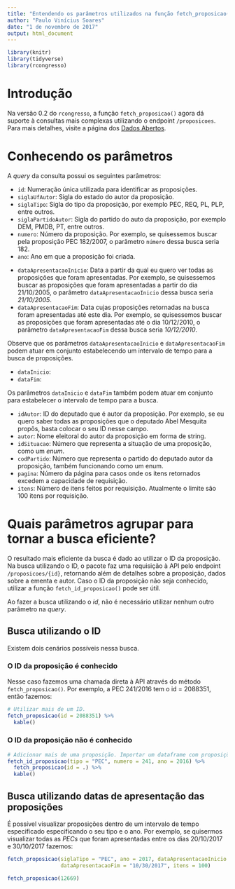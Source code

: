 ```yaml
---
title: "Entendendo os parâmetros utilizados na função fetch_proposicao()"
author: "Paulo Vinícius Soares"
date: "1 de novembro de 2017"
output: html_document
---
```


```r
library(knitr)
library(tidyverse)
library(rcongresso)
```

# Introdução

Na versão 0.2 do `rcongresso`, a função `fetch_proposicao()` agora dá suporte à consultas mais complexas utilizando o endpoint `/proposicoes`. Para mais detalhes, visite a página dos [Dados Abertos](https://dadosabertos.camara.leg.br/swagger/api.html).

# Conhecendo os parâmetros

A _query_ da consulta possui os seguintes parâmetros:

- `id`: Numeração única utilizada para identificar as proposições.
- `siglaUfAutor`: Sigla do estado do autor da proposição.
- `siglaTipo`: Sigla do tipo da proposição, por exemplo PEC, REQ, PL, PLP, entre outros.
- `siglaPartidoAutor`: Sigla do partido do auto da proposição, por exemplo DEM, PMDB, PT, entre outros.
- `numero`: Número da proposição. Por exemplo, se quisessemos buscar pela proposição PEC 182/2007, o parâmetro `número` dessa busca seria 182.
- `ano`: Ano em que a proposição foi criada.

<!--
Aparentemente a formatação da data está incorreta! O formato é, na verdade, mm/dd/yyyy. Apesar disso, eles não atuam em conjunto (aparentemente).
-->
- `dataApresentacaoInicio`: Data a partir da qual eu quero ver todas as proposições que foram apresentadas. Por exemplo, se quisessemos buscar as proposições que foram apresentadas a partir do dia 21/10/2005, o parâmetro `dataApresentacaoInicio` dessa busca seria _21/10/2005_.
- `dataApresentacaoFim`: Data cujas proposições retornadas na busca foram apresentadas até este dia. Por exemplo, se quisessemos buscar as proposições que foram apresentadas até o dia 10/12/2010, o parâmetro `dataApresentacaoFim` dessa busca seria _10/12/2010_.

Observe que os parâmetros `dataApresentacaoInicio` e `dataApresentacaoFim` podem atuar em conjunto estabelecendo um intervalo de tempo para a busca de proposições.

<!--
Eu não sei o que esse parâmetro significa. Aparentemente é algo relacionado à tramitação, mas é um palpite de intuição mesmo, não tem a documentação explicando.
-->
- `dataInicio`: 
- `dataFim`:

Os parâmetros `dataInicio` e `dataFim` também podem atuar em conjunto para estabelecer o intervalo de tempo para a busca.

- `idAutor`: ID do deputado que é autor da proposição. Por exemplo, se eu quero saber todas as proposições que o deputado Abel Mesquita propôs, basta colocar o seu ID nesse campo.
- `autor`: Nome eleitoral do autor da proposição em forma de string.
- `idSituacao`: Número que representa a situação de uma proposição, como um _enum_.
- `codPartido`: Número que representa o partido do deputado autor da proposição, também funcionando como um enum.
- `pagina`: Número da página para casos onde os itens retornados excedem a capacidade de requisição.
- `itens`: Número de itens feitos por requisição. Atualmente o limite são 100 itens por requisição.

# Quais parâmetros agrupar para tornar a busca eficiente?

O resultado mais eficiente da busca é dado ao utilizar o ID da proposição. Na busca utilizando o ID, o pacote faz uma requisição à API pelo endpoint `/proposicoes/{id}`, retornando além de detalhes sobre a proposição, dados sobre a ementa e autor. Caso o ID da proposição não seja conhecido, utilizar a função `fetch_id_proposicao()` pode ser útil.

Ao fazer a busca utilizando o _id_, não é necessário utilizar nenhum outro parâmetro na _query_.

## Busca utilizando o ID

Existem dois cenários possíveis nessa busca.

### O ID da proposição é conhecido

Nesse caso fazemos uma chamada direta à API através do método `fetch_proposicao()`. Por exemplo, a PEC 241/2016 tem o id = 2088351, então fazemos:

```r
# Utilizar mais de um ID.
fetch_proposicao(id = 2088351) %>%
  kable()
```


### O ID da proposição não é conhecido

```r
# Adicionar mais de uma proposição. Importar um dataframe com proposições ou criar o dataframe aqui mesmo.
fetch_id_proposicao(tipo = "PEC", numero = 241, ano = 2016) %>%
  fetch_proposicao(id = .) %>%
  kable()
```

## Busca utilizando datas de apresentação das proposições

É possível visualizar proposições dentro de um intervalo de tempo especificado especificando o seu tipo e o ano. Por exemplo, se quisermos visualizar todas as _PECs_ que foram apresentadas entre os dias 20/10/2017 e 30/10/2017 fazemos:

```r
fetch_proposicao(siglaTipo = "PEC", ano = 2017, dataApresentacaoInicio = "20/10/2017",
                 dataApresentacaoFim = "10/30/2017", itens = 100)

fetch_proposicao(12669)
```

